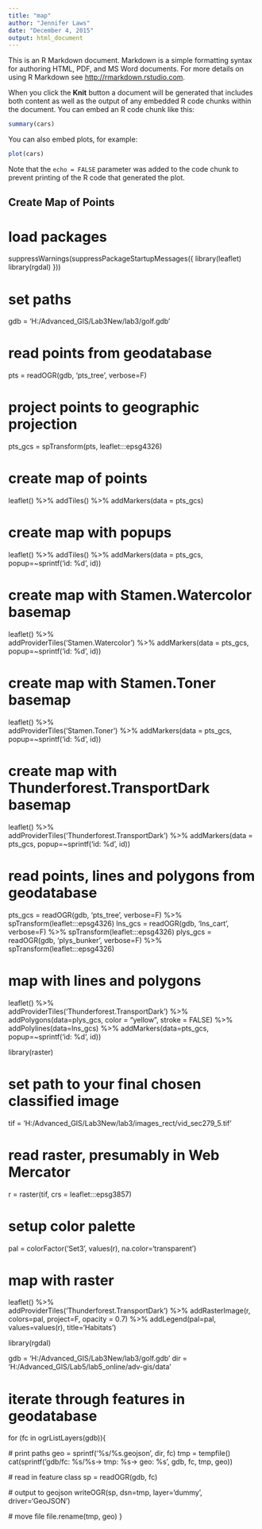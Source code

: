 ```yaml
---
title: "map"
author: "Jennifer Laws"
date: "December 4, 2015"
output: html_document
---
```


This is an R Markdown document. Markdown is a simple formatting syntax for authoring HTML, PDF, and MS Word documents. For more details on using R Markdown see <http://rmarkdown.rstudio.com>.

When you click the **Knit** button a document will be generated that includes both content as well as the output of any embedded R code chunks within the document. You can embed an R code chunk like this:

```r
summary(cars)
```

You can also embed plots, for example:

```r
plot(cars)
```

Note that the `echo = FALSE` parameter was added to the code chunk to prevent printing of the R code that generated the plot.

## Create Map of Points
# load packages
suppressWarnings(suppressPackageStartupMessages({
  library(leaflet)
  library(rgdal)
}))

# set paths
gdb = 'H:/Advanced_GIS/Lab3New/lab3/golf.gdb'

# read points from geodatabase
pts = readOGR(gdb, 'pts_tree', verbose=F)

# project points to geographic projection
pts_gcs = spTransform(pts, leaflet:::epsg4326)

# create map of points
leaflet() %>%
  addTiles() %>%
  addMarkers(data = pts_gcs) 
  
# create map with popups
leaflet() %>%
  addTiles() %>%
  addMarkers(data = pts_gcs, popup=~sprintf('id: %d', id)) 

# create map with Stamen.Watercolor basemap
leaflet() %>%  
  addProviderTiles('Stamen.Watercolor') %>%
  addMarkers(data = pts_gcs, popup=~sprintf('id: %d', id))

# create map with Stamen.Toner basemap
leaflet() %>%  
  addProviderTiles('Stamen.Toner') %>%
  addMarkers(data = pts_gcs, popup=~sprintf('id: %d', id))

# create map with Thunderforest.TransportDark basemap
leaflet() %>%  
  addProviderTiles('Thunderforest.TransportDark') %>%
  addMarkers(data = pts_gcs, popup=~sprintf('id: %d', id))

# read points, lines and polygons from geodatabase
pts_gcs  = readOGR(gdb, 'pts_tree', verbose=F)    %>% spTransform(leaflet:::epsg4326)
lns_gcs  = readOGR(gdb, 'lns_cart', verbose=F)    %>% spTransform(leaflet:::epsg4326)
plys_gcs = readOGR(gdb, 'plys_bunker', verbose=F) %>% spTransform(leaflet:::epsg4326)

# map with lines and polygons
leaflet() %>%  
  addProviderTiles('Thunderforest.TransportDark') %>%
  addPolygons(data=plys_gcs, color = "yellow", stroke = FALSE) %>%  
  addPolylines(data=lns_gcs) %>%
  addMarkers(data=pts_gcs, popup=~sprintf('id: %d', id))

library(raster)

# set path to your final chosen classified image
tif = 'H:/Advanced_GIS/Lab3New/lab3/images_rect/vid_sec279_5.tif'
  
# read raster, presumably in Web Mercator
r = raster(tif, crs = leaflet:::epsg3857)

# setup color palette
pal = colorFactor('Set3', values(r), na.color='transparent')

# map with raster
leaflet() %>%  
  addProviderTiles('Thunderforest.TransportDark') %>%
  addRasterImage(r, colors=pal, project=F, opacity = 0.7) %>%
  addLegend(pal=pal, values=values(r), title='Habitats')

library(rgdal)

gdb = 'H:/Advanced_GIS/Lab3New/lab3/golf.gdb'
dir = 'H:/Advanced_GIS/Lab5/lab5_online/adv-gis/data'

# iterate through features in geodatabase
for (fc in ogrListLayers(gdb)){
  
  # print paths
  geo = sprintf('%s/%s.geojson', dir, fc)
  tmp = tempfile()
  cat(sprintf('gdb/fc: %s/%s\n  -> tmp: %s\n  -> geo: %s\n', gdb, fc, tmp, geo))
  
  # read in feature class
  sp = readOGR(gdb, fc)

  # output to geojson
  writeOGR(sp, dsn=tmp, layer='dummy', driver='GeoJSON')
  
  # move file
  file.rename(tmp, geo)
}

